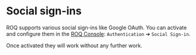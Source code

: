 
# Social sign-ins

ROQ supports various social sign-ins like Google OAuth. You can activate and configure them in the
[ROQ Console](https://console.roq.tech/settings/authentication-form/social-signin): `Authentication` ➔ `Social Sign-in`. 

Once activated they will work without any further work.